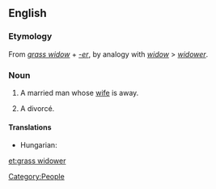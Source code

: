==English==

===Etymology===
From ''[[grass widow]]'' + ''[[-er]]'', by analogy with ''[[widow]]'' > ''[[widower]]''.

===Noun===
{{en-noun|sg=[[grass]] [[widower]]}}

# {{idiomatic|rare}} A married man whose [[wife]] is away.
# A divorcé.

====Translations====
{{trans-top|a married man whose wife is away}}
* Hungarian: {{t-|hu|szalmaözvegy}}
{{trans-mid}}
{{trans-bottom}}

[[Category:People]]

[[et:grass widower]]